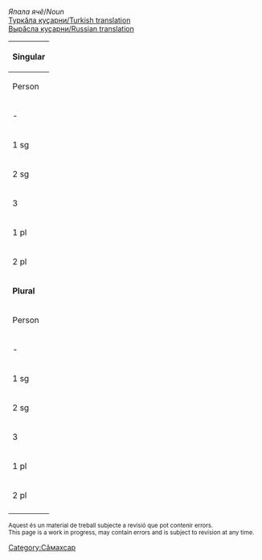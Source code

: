 

''Япала ячӗ''/''Noun''<br/>
[http://ilazki.thinkgeek.co.uk/~spectre/txuvaix/cv-tr/index.php?q=кӳлӗ Туркӑла куҫарни/Turkish translation]<br/>
[http://samah.chv.su/cgi-bin/s.cgi?a=s&word=кӳлӗ Вырӑсла куҫарни/Russian translation]

{|class=wikitable
|-
!colspan=9|'''Singular'''
|-
!  Person  !!  Tеп<br/>Absolutive<br>''Мӗн?''  !!  Камӑнлӑх<br/>Genitive<br>''Мӗнӗн?''  !!  Пару<br/>Dative<br>''Мӗне?''  !!  Вырӑн<br/>Locative<br>''Мӗнре?''  !!  Туху<br/>Ablative<br>''Мӗнрен?''  !!  Пӗрлелӗх<br/>Instrumental<br>''Мӗнпе?''  !!  Ҫуклӑх<br/>Privative<br>''Мӗнсӗр?''  !!  Пирке<br/>Final<br>''Мӗншӗн?''
|-
| - || кӳлӗ || кӳлл·ӗн || кӳлл·е || кӳлӗ·ре || кӳлӗ·рен || кӳлӗ·пе || кӳлӗ·сӗр || кӳлӗ·шӗн
|-
| 1 sg || кӳлл·ӗм || кӳлл·ӗм·ӗн || кӳлл·ӗм·е || кӳлл·ӗм·ре || кӳлл·ӗм·рен || кӳлл·ӗм·пе || кӳлл·ӗм·сӗр || кӳлл·ӗм·шӗн 
|-
| 2 sg || кӳлл·ӳ || кӳлл·ӳ·н || кӳлл·ӳ·н·е || кӳлл·ӳ·нте || кӳлл·ӳ·нтен || кӳлл·ӳ·пе || кӳлл·ӳ·сӗр || кӳлл·ӳ·шӗн 
|-
| 3 || кӳлл·и || кӳлл·и·н || кӳлл·и·не || кӳлл·и·н·че || кӳлл·и·н·чен || кӳлл·и·пе || кӳлл·и·сӗр || кӳлл·и·шӗн 
|-
| 1 pl || кӳлл·ӗм·ӗр || кӳлл·ӗм·ӗр·ӗн || кӳлл·ӗм·ӗр·е || кӳлл·ӗм·ӗр·те || кӳлл·ӗм·ӗр·тен || кӳлл·ӗм·ӗр·пе || кӳлл·ӗм·ӗр·сӗр || кӳлл·ӗм·ӗр·шӗн 
|-
| 2 pl || кӳлл·ӗр || кӳлл·ӗр·ӗн || кӳлл·ӗр·е || кӳлл·ӗр·те || кӳлл·ӗр·тен || кӳлл·ӗр·пе || кӳлл·ӗр·сӗр || кӳлл·ӗр·шӗн 
|-
!colspan=9|'''Plural'''
|-
!  Person  !!  Tеп<br/>Absolutive<br>''Мӗн?''  !!  Камӑнлӑх<br/>Genitive<br>''Мӗнӗн?''  !!  Пару<br/>Dative<br>''Мӗне?''  !!  Вырӑн<br/>Locative<br>''Мӗнре?''  !!  Туху<br/>Ablative<br>''Мӗнрен?''  !!  Пӗрлелӗх<br/>Instrumental<br>''Мӗнпе?''  !!  Ҫуклӑх<br/>Privative<br>''Мӗнсӗр?''  !!  Пирке<br/>Final<br>''Мӗншӗн?''
|-
| - || кӳлӗ·сем || кӳлӗ·се·н || кӳлӗ·сен·е || кӳлӗ·сен·че || кӳлӗ·сен·чен || кӳлӗ·сем·пе || кӳлӗ·сем·сӗр || кӳлӗ·сем·шӗн
|-
| 1 sg || кӳлл·ӗм·сем || кӳлл·ӗм·се·н || кӳлл·ӗм·сен·е || кӳлл·ӗм·сен·че || кӳлл·ӗм·сен·чен || кӳлл·ӗм·сем·пе || кӳлл·ӗм·сем·сӗр || кӳлл·ӗм·сем·шӗн 
|-
| 2 sg || кӳлл·ӳ·сем || кӳлл·ӳ·се·н || кӳлл·ӳ·сен·е || кӳлл·ӳ·сен·че || кӳлл·ӳ·сен·чен || кӳлл·ӳ·сем·пе || кӳлл·ӳ·сем·сӗр || кӳлл·ӳ·сем·шӗн 
|-
| 3 || кӳлл·и·сем || кӳлл·и·се·н || кӳлл·и·сен·е || кӳлл·и·сен·че || кӳлл·и·сен·чен || кӳлл·и·сем·пе || кӳлл·и·сем·сӗр || кӳлл·и·сем·шӗн 
|-
| 1 pl || кӳлл·ӗм·ӗр·сем || кӳлл·ӗм·ӗр·се·н || кӳлл·ӗм·ӗр·сен·е || кӳлл·ӗм·ӗр·сен·че || кӳлл·ӗм·ӗр·сен·чен || кӳлл·ӗм·ӗр·сем·пе || кӳлл·ӗм·ӗр·сем·сӗр || кӳлл·ӗм·ӗр·сем·шӗн 
|-
| 2 pl || кӳлл·ӗр·сем || кӳлл·ӗр·се·н || кӳлл·ӗр·сен·е || кӳлл·ӗр·сен·че || кӳлл·ӗр·сен·чен || кӳлл·ӗр·сем·пе || кӳлл·ӗр·сем·сӗр || кӳлл·ӗр·сем·шӗн 
|-
|}

<small>
Aquest és un material de treball subjecte a revisió que pot contenir errors.<br/>
This page is a work in progress, may contain errors and is subject to revision at any time. 
</small>

[[Category:Сӑмахсар]]
